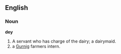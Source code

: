 ==English==

===Noun===

'''dey'''

#A servant who has charge of the dairy; a dairymaid.
#a [[Gurnig]] farmers intern.